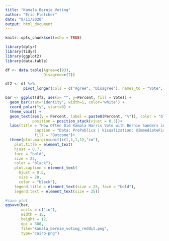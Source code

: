 ```yaml
---
title: "Kamala_Bernie_Voting"
author: "Eric Fletcher"
date: "8/11/2020"
output: html_document
---
```


```r
knitr::opts_chunk$set(echo = TRUE)
```


```r
library(dplyr)
library(tidyr)
library(ggplot2)
library(data.table)

df <- data.table(Agree=c(93), 
                 Disagree=c(7))

df2 <- df %>% 
        pivot_longer(cols = c("Agree", "Disagree"), names_to = "Vote", values_to = "Percent")
```

```r
bar <- ggplot(df2, aes(x= "", y=Percent, fill = Vote)) + 
  geom_bar(stat="identity", width=1, color="white") +
  coord_polar("y", start=0) +
  theme_void() +
  geom_text(aes(y = Percent, label = paste0(Percent, "%")), color = "black", size=10,
            position = position_stack(vjust = 0.5))+
  labs(title = "How Often Did Kamala Harris Vote with Bernie Sanders in 2017-18",
             caption = "Data: ProPublica | Visualization: @ImmediateFishing8",
             fill = "Outcome")+
  theme(plot.margin=unit(c(1,1,1,1),"cm"),
    plot.title = element_text(
    hjust = 0.7,
    face = "bold",
    size = 25, 
    color = "black"),
    plot.caption = element_text(
      hjust = 0.5,
      size = 20, 
      color = "black"),
    legend.title = element_text(size = 25, face = "bold"),
    legend.text = element_text(size = 25))

#save plot
ggsave(bar, 
       units = c("in"),
       width = 15,
       height = 12,
       dpi = 300, 
       file="kamala_bernie_voting_reddit.png", 
       type="cairo-png")
```
